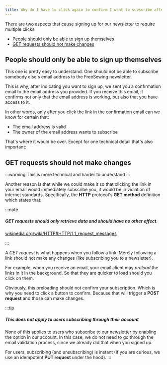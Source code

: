 ```yaml
---
title: Why do I have to click again to confirm I want to subscribe after I already clicked the confirmation link you sent me?
---
```


There are two aspects that cause signing up for our newsletter to require multiple clicks:

- [People should only be able to sign up themselves](#people-should-only-be-able-to-sign-up-themselves)
- [GET requests should not make changes](#get-requests-should-not-make-changes)

## People should only be able to sign up themselves

This one is pretty easy to understand. One should not be able
to subscribe somebody else's email address to the FreeSewing newsletter.

This is why, after indicating you want to sign up, we sent you a confirmation
email to the email address you provided.
If you receive this email, it confirms not only that the email address
is working, but also that you have access to it.

In other words, only after you click the link in the confirmation email can we know for
certain that:

- The email address is valid
- The owner of the email address wants to subscribe

That's where it would be over. Except for one technical detail that's also important:

## GET requests should not make changes

:::warning
This is more technical and harder to understand
:::

Another reason is that while we could make it so that clicking the link in your
email would immediately subscribe you, it would be in violation of internet standards.
Specifically, the **HTTP** protocol's **GET method** definition which states that:

:::note

<h5>GET requests should only retrieve data and should have no other effect.</h5>

[wikipedia.org/wiki/HTTP#HTTP/1.1_request_messages](https://en.wikipedia.org/wiki/HTTP#HTTP/1.1_request_messages)

:::

A _GET request_ is what happens when you follow a link. Merely following a link
should not make any changes (like subscribing you to a newsletter).

For example, when you receive an email, your email client
may _preload_ the links in it in the background. So that they are quicker to
load should you click on them.

Obviously, this preloading should not confirm your subscription. Which is why
you need to click a button to confirm. Because that will trigger a **POST request**
and those can make changes.

:::tip

##### This does not apply to users subscribing through their account

None of this applies to users who subscribe to our newsletter by enabling the
option in our account. In this case, we do not need to go through the email
validation process, since we already did that when you signed up.

For users, subscribing (and unsubscribing) is instant (If you are curious,
we use an idempotent **PUT request** under the hood).
:::
